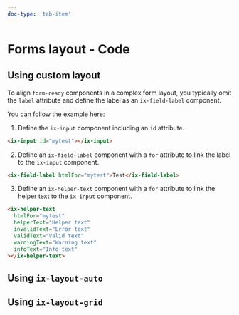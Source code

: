 ```yaml
---
doc-type: 'tab-item'
---
```


# Forms layout - Code

## Using custom layout

To align `form-ready` components in a complex form layout, you typically omit the `label` attribute and define the label
as an `ix-field-label` component.

You can follow the example here:

1. Define the `ix-input` component including an `id` attribute.

```html
<ix-input id="mytest"></ix-input>
```

2. Define an `ix-field-label` component with a `for` attribute to link the label to the `ix-input` component.

```html
<ix-field-label htmlFor="mytest">Test</ix-field-label>
```

3. Define an `ix-helper-text` component with a `for` attribute to link the helper text to the `ix-input` component.

```html
<ix-helper-text
  htmlFor="mytest"
  helperText="Helper text"
  invalidText="Error text"
  validText="Valid text"
  warningText="Warning text"
  infoText="Info text"
></ix-helper-text>
```

## Using `ix-layout-auto`

<FormLayoutAutoPlayground height="18rem" />

## Using `ix-layout-grid`

<FormLayoutGridPlayground height="18rem" />

